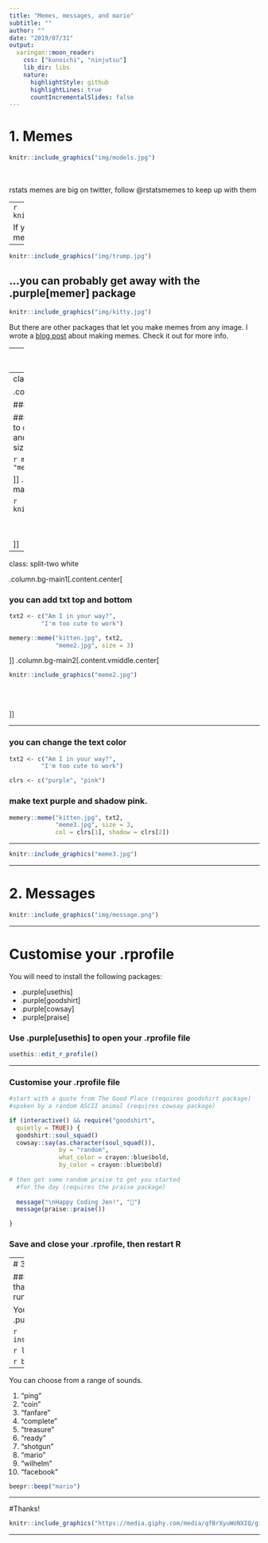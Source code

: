```yaml
---
title: "Memes, messages, and mario"
subtitle: ""
author: ""
date: "2019/07/31"
output:
  xaringan::moon_reader:
    css: ["kunoichi", "ninjutsu"]
    lib_dir: libs
    nature:
      highlightStyle: github
      highlightLines: true
      countIncrementalSlides: false
---
```


<style type="text/css">
.remark-slide-content {
    font-size: 30px;
    padding: 1em 4em 1em 4em;
}
</style>

# 1. Memes

```r
knitr::include_graphics("img/models.jpg")
```
<br>
<br>
rstats memes are big on twitter, 
follow @rstatsmemes to keep up with them

---
```r
knitr::include_graphics("img/oprah.jpg")
```

If you want to replace the text on popular memes with your own...
---

```r
knitr::include_graphics("img/trump.jpg")
```

...you can probably get away with the .purple[memer] package
---

```r
knitr::include_graphics("img/kitty.jpg")
```

But there are other packages that let you make memes from any image. I wrote a [blog post](http://jenrichmond.rbind.io/post/making-memes-in-r/) about making memes. Check it out for more info.  

---
# My favourite is the .purple[memery] package. 

### install the package
```r
install.packages("memery")
```

### load the package

```r
library(memery)
```

---
class: split-two white

.column.bg-main1[.content.center[
<br>

### define your txt 
```r
txt <- c("Am I in your way?")
```

### use the `memery::meme()` function to overlay the txt on the kitten image and save to jpg. (size controls the size of the text).

```r
memery::meme("kitten.jpg", txt, 
             "meme.jpg", size = 3)
```

]]
.column.bg-main2[.content.vmiddle.center[

```r
knitr::include_graphics("meme.jpg")
```
 
<br><br>

]]

---
class: split-two white

.column.bg-main1[.content.center[
<br>

### you can add txt top and bottom 
```r
txt2 <- c("Am I in your way?", 
         "I'm too cute to work")
```


```r
memery::meme("kitten.jpg", txt2, 
             "meme2.jpg", size = 3)
```

]]
.column.bg-main2[.content.vmiddle.center[

```r
knitr::include_graphics("meme2.jpg")
```
 
<br><br>

]]

---


### you can change the text color
```r
txt2 <- c("Am I in your way?", 
         "I'm too cute to work")

clrs <- c("purple", "pink")
```

### make text purple and shadow pink. 
```r
memery::meme("kitten.jpg", txt2, 
             "meme3.jpg", size = 3, 
             col = clrs[1], shadow = clrs[2])
```
---

```r
knitr::include_graphics("meme3.jpg")
```

---

# 2. Messages
```r
knitr::include_graphics("img/message.png")
```

---

# Customise your .rprofile

You will need to install the following packages:

- .purple[usethis]
- .purple[goodshirt]
- .purple[cowsay]
- .purple[praise]

### Use .purple[usethis] to open your .rprofile file

```r
usethis::edit_r_profile()
```

---

### Customise your .rprofile file
```r
#start with a quote from The Good Place (requires goodshirt package) 
#spoken by a random ASCII animal (requires cowsay package)

if (interactive() && require("goodshirt", 
  quietly = TRUE)) {
  goodshirt::soul_squad()
  cowsay::say(as.character(soul_squad()),
              by = "random",
              what_color = crayon::blue$bold,
              by_color = crayon::blue$bold)
  
# then get some random praise to get you started 
  #for the day (requires the praise package) 
  
  message("\nHappy Coding Jen!", "💜")
  message(praise::praise())

}
```
### Save and close your .rprofile, then restart R


---
# 3. Mario

### Do you write code that takes a long time to run?

You need the .purple[beepr] package. 

```r
install.packages("beepr")
```

```r
library(beepr)
```

```r
beepr::beep()
```

---

You can choose from a range of sounds. 

1. "ping"
2. "coin"
3. "fanfare"
4. "complete"
5. "treasure"
6. "ready"
7. "shotgun"
8. "mario"
9. "wilhelm"
10. "facebook"

```r
beepr::beep("mario")
```

---

#Thanks! 


```r
knitr::include_graphics("https://media.giphy.com/media/qfBrXyuWoNXIQ/giphy.gif")
```

---
